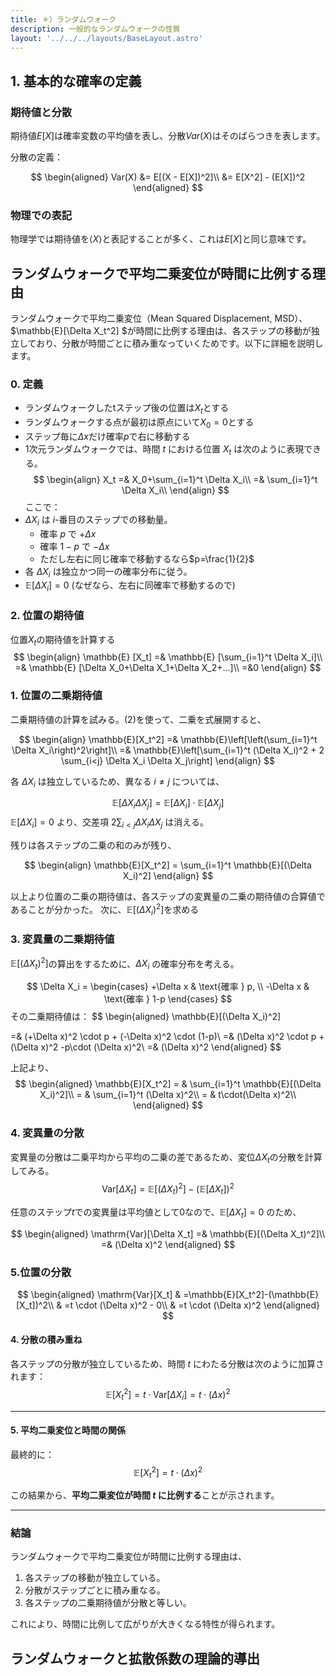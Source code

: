 ```yaml
---
title: ＊）ランダムウォーク
description: 一般的なランダムウォークの性質
layout: '../../../layouts/BaseLayout.astro'
---
```

 <style>{`
        .sl-markdown-content   div.ec-line {
            margin-top: 0 !important;
        }
        .sl-markdown-content  {
           font-size:15px;
        }
        .sl-markdown-content h1 {
           font-size:  27px;
           text-decoration: underline;
           font-weight: bold
        }
        .sl-markdown-content h2 {
           font-weight: normal;
           text-decoration: underline;
           font-size:25px;
        }
        .sl-markdown-content h3 {
           font-size:20px;
           font-weight: normal;
           font-style: italic;
           text-decoration: underline;
        }
        .sl-markdown-content h4 {
           font-size:15px;
           font-weight: normal;
           font-style: italic;           
           text-decoration: underline;
        }
        .sl-markdown-content h5 {
           font-size:12px;
           font-weight: bold;
           font-style: italic;           
           text-decoration: underline;
        }
        .sl-markdown-content th {
           font-size:12px;
        }
        .sl-markdown-content td {
           font-size:12px;
        }
        
 `}</style>


<TimeStamp fileUrl={import.meta.url} />

## 1. 基本的な確率の定義

### 期待値と分散
期待値$E[X]$は確率変数の平均値を表し、分散$Var(X)$はそのばらつきを表します。

分散の定義：

$$
\begin{aligned}
Var(X) &= E[(X - E[X])^2]\\
       &= E[X^2] - (E[X])^2
\end{aligned}
$$


### 物理での表記
物理学では期待値を$\langle X \rangle$と表記することが多く、これは$E[X]$と同じ意味です。


## ランダムウォークで平均二乗変位が時間に比例する理由

ランダムウォークで平均二乗変位（Mean Squared Displacement, MSD）、$\mathbb{E}[\Delta X_t^2] $が時間に比例する理由は、各ステップの移動が独立しており、分散が時間ごとに積み重なっていくためです。以下に詳細を説明します。

### 0. 定義
- ランダムウォークしたtステップ後の位置は$X_t$とする
- ランダムウォークする点が最初は原点にいて$X_0=0$とする
- ステップ毎に$\Delta x$だけ確率$p$で右に移動する
- 1次元ランダムウォークでは、時間 $t$ における位置 $X_t$ は次のように表現できる。
$$
\begin{align}
X_t
=& X_0+\sum_{i=1}^t \Delta X_i\\
=& \sum_{i=1}^t \Delta X_i\\
\end{align}
$$
ここで：
- $\Delta X_i$ は $i$-番目のステップでの移動量。
  - 確率 $p$ で $+\Delta x$
  - 確率 $1-p$ で $-\Delta x$
  - ただし左右に同じ確率で移動するなら$p=\frac{1}{2}$
- 各 $\Delta X_i$ は独立かつ同一の確率分布に従う。
- $\mathbb{E}\left[{\Delta X_i}\right]=0$ (なぜなら、左右に同確率で移動するので)

### 2. 位置の期待値

位置$X_t$の期待値を計算する
$$
\begin{align}
\mathbb{E} [X_t]
=& \mathbb{E} [\sum_{i=1}^t \Delta X_i]\\
=& \mathbb{E} [\Delta X_0+\Delta X_1+\Delta X_2+...]\\
=&0
\end{align}
$$

### 1. 位置の二乗期待値
二乗期待値の計算を試みる。(2)を使って、二乗を式展開すると、

$$
\begin{align}
\mathbb{E}[X_t^2]
=& \mathbb{E}\left[\left(\sum_{i=1}^t \Delta X_i\right)^2\right]\\
=& \mathbb{E}\left[\sum_{i=1}^t (\Delta X_i)^2 + 2 \sum_{i<j} \Delta X_i \Delta X_j\right]
\end{align}
$$


各 $\Delta X_i$ は独立しているため、異なる $i \neq j$ については、

$$
\mathbb{E}[\Delta X_i \Delta X_j] = \mathbb{E}[\Delta X_i] \cdot \mathbb{E}[\Delta X_j]
$$
$\mathbb{E}[\Delta X_i] = 0$ より、交差項 $2 \sum_{i<j} \Delta X_i \Delta X_j$ は消える。

残りは各ステップの二乗の和のみが残り、

$$
\begin{align}
\mathbb{E}[X_t^2] = \sum_{i=1}^t \mathbb{E}[(\Delta X_i)^2]
\end{align}
$$

以上より位置の二乗の期待値は、各ステップの変異量の二乗の期待値の合算値であることが分かった。
次に、$\mathbb{E}[(\Delta X_i)^2]$を求める

### 3. 変異量の二乗期待値

$\mathbb{E}[(\Delta X_t)^2]$の算出をするために、$\Delta X_i$ の確率分布を考える。

$$
\Delta X_i =
\begin{cases}
+\Delta x & \text{確率 } p, \\
-\Delta x & \text{確率 } 1-p
\end{cases}
$$
その二乗期待値は：
$$
\begin{aligned}
\mathbb{E}[(\Delta X_i)^2]

=& (+\Delta x)^2 \cdot p + (-\Delta x)^2 \cdot (1-p)\\
=& (\Delta x)^2 \cdot p + (\Delta x)^2 -p\cdot (\Delta x)^2\\
=& (\Delta x)^2
\end{aligned}
$$

上記より、
$$
\begin{aligned}
\mathbb{E}[X_t^2]
= & \sum_{i=1}^t \mathbb{E}[(\Delta X_i)^2]\\
= & \sum_{i=1}^t (\Delta x)^2\\
= & t\cdot(\Delta x)^2\\
\end{aligned}
$$


### 4. 変異量の分散

変異量の分散は二乗平均から平均の二乗の差であるため、変位$\Delta X_t$の分散を計算してみる。
$$
\mathrm{Var}[\Delta X_t] = \mathbb{E}[(\Delta X_t)^2] - (\mathbb{E}[\Delta X_t])^2
$$

任意のステップ$t$での変異量は平均値として0なので、$\mathbb{E}[\Delta X_t] = 0$ のため、

$$
\begin{aligned}
\mathrm{Var}[\Delta X_t]
=& \mathbb{E}[(\Delta X_t)^2]\\
=& (\Delta x)^2
\end{aligned}
$$

### 5.位置の分散

$$
\begin{aligned}
\mathrm{Var}[X_t]
& =\mathbb{E}[X_t^2]-(\mathbb{E}[X_t])^2\\
& =t \cdot (\Delta x)^2 - 0\\
& =t \cdot (\Delta x)^2
\end{aligned}
$$


#### 4. 分散の積み重ね
各ステップの分散が独立しているため、時間 $t$ にわたる分散は次のように加算されます：
$$
\mathbb{E}[X_t^2] = t \cdot \mathrm{Var}[\Delta X_i] = t \cdot (\Delta x)^2
$$

---

#### 5. 平均二乗変位と時間の関係
最終的に：
$$
\mathbb{E}[X_t^2] = t \cdot (\Delta x)^2
$$

この結果から、**平均二乗変位が時間 $t$ に比例する**ことが示されます。

---

### 結論
ランダムウォークで平均二乗変位が時間に比例する理由は、
1. 各ステップの移動が独立している。
2. 分散がステップごとに積み重なる。
3. 各ステップの二乗期待値が分散と等しい。

これにより、時間に比例して広がりが大きくなる特性が得られます。


## ランダムウォークと拡散係数の理論的導出
